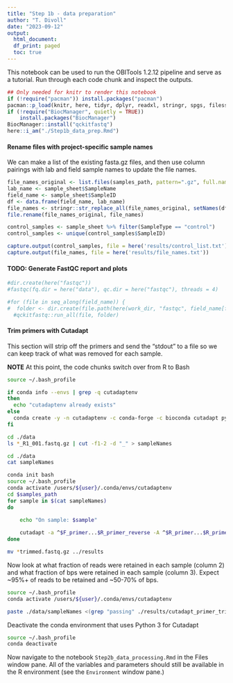 ```yaml
---
title: "Step 1b - data preparation"
author: "T. Divoll"
date: "2023-09-12"
output: 
  html_document:
  df_print: paged
  toc: true
---
```


This notebook can be used to run the OBITools 1.2.12 pipeline and serve as a tutorial. Run through each code chunk and inspect the outputs.

```r
## Only needed for knitr to render this notebook
if (!require("pacman")) install.packages("pacman")
pacman::p_load(knitr, here, tidyr, dplyr, readxl, stringr, spgs, filesstrings, fastqcr)
if (!require("BiocManager", quietly = TRUE))
    install.packages("BiocManager")
BiocManager::install("qckitfastq")
here::i_am("./Step1b_data_prep.Rmd")
```

#### Rename files with project-specific sample names

We can make a list of the existing fasta.gz files, and then use column pairings with lab and field sample names to update the file names.

```r
file_names_original <- list.files(samples_path, pattern=".gz", full.names = T, recursive = T)
lab_name <- sample_sheet$SampleName
field_name <- sample_sheet$SampleID
df <- data.frame(field_name, lab_name)
file_names <- stringr::str_replace_all(file_names_original, setNames(df$field_name, df$lab_name))
file.rename(file_names_original, file_names)
```

```r
control_samples <- sample_sheet %>% filter(SampleType == "control")
control_samples <- unique(control_samples$SampleID)
```

```r
capture.output(control_samples, file = here('results/control_list.txt'))
capture.output(file_names, file = here('results/file_names.txt'))
```

#### TODO: Generate FastQC report and plots
```r
#dir.create(here("fastqc"))
#fastqc(fq.dir = here("data"), qc.dir = here("fastqc"), threads = 4)

#for (file in seq_along(field_name)) {
#  folder <- dir.create(file.path(here(work_dir, "fastqc", field_name[file])))
  #qckitfastq::run_all(file, folder)

```

#### Trim primers with Cutadapt

This section will strip off the primers and send the "stdout" to a file so we can keep track of what was removed for each sample.

**NOTE** At this point, the code chunks switch over from R to Bash

```bash
source ~/.bash_profile

if conda info --envs | grep -q cutadaptenv
then 
  echo "cutadaptenv already exists" 
else 
  conda create -y -n cutadaptenv -c conda-forge -c bioconda cutadapt python=3.9 
fi
```

```bash
cd ./data
ls *_R1_001.fastq.gz | cut -f1-2 -d "_" > sampleNames
```

```bash
cd ./data
cat sampleNames
```

```bash
conda init bash
source ~/.bash_profile
conda activate /users/${user}/.conda/envs/cutadaptenv
cd $samples_path
for sample in $(cat sampleNames)
do

    echo "On sample: $sample"
  
    cutadapt -a ^$F_primer...$R_primer_reverse -A ^$R_primer...$R_primer_reverse --no-indels -e $primer_mismatch --discard-untrimmed -o ${sample}_L001_R1_001_trimmed.fastq.gz -p ${sample}_L001_R2_001_trimmed.fastq.gz ${sample}_L001_R1_001.fastq.gz ${sample}_L001_R2_001.fastq.gz >> ../results/cutadapt_primer_trimming_stats.txt 2>&1
done

mv *trimmed.fastq.gz ../results
```
Now look at what fraction of reads were retained in each sample (column 2) and what fraction of bps were retained in each sample (column 3). Expect \~95%+ of reads to be retained and \~50-70% of bps.

```bash
source ~/.bash_profile
conda activate /users/${user}/.conda/envs/cutadaptenv

paste ./data/sampleNames <(grep "passing" ./results/cutadapt_primer_trimming_stats.txt | cut -f3 -d "(" | tr -d ")") <(grep "filtered" ./results/cutadapt_primer_trimming_stats.txt | cut -f3 -d "(" | tr -d ")") | column -t
```

Deactivate the conda environment that uses Python 3 for Cutadapt

```bash
source ~/.bash_profile
conda deactivate
```

Now navigate to the notebook `Step2b_data_processing.Rmd` in the Files window pane. All of the variables and parameters should still be available in the R environment (see the `Environment` window pane.)

